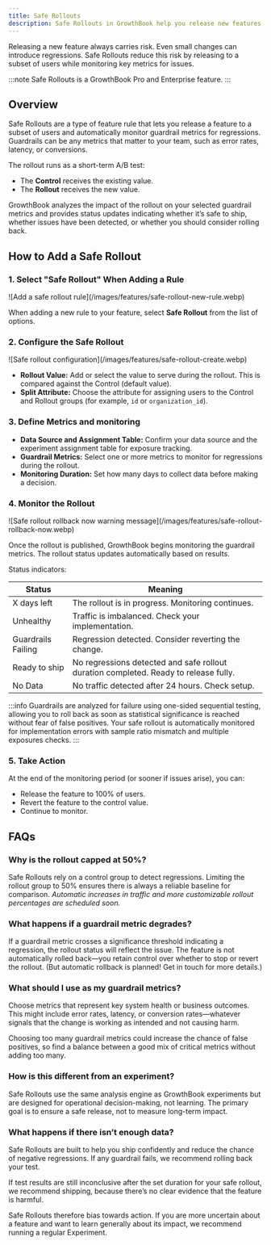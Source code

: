 ```yaml
---
title: Safe Rollouts
description: Safe Rollouts in GrowthBook help you release new features to a subset of users while monitoring guardrail metrics for regressions. Detect issues early and reduce risk in production.
---
```



Releasing a new feature always carries risk. Even small changes can introduce regressions. Safe Rollouts reduce this risk by releasing to a subset of users while monitoring key metrics for issues.

:::note
Safe Rollouts is a GrowthBook Pro and Enterprise feature.
:::

## Overview

Safe Rollouts are a type of feature rule that lets you release a feature to a subset of users and automatically monitor guardrail metrics for regressions. Guardrails can be any metrics that matter to your team, such as error rates, latency, or conversions.

The rollout runs as a short-term A/B test:

- The **Control** receives the existing value.
- The **Rollout** receives the new value.

GrowthBook analyzes the impact of the rollout on your selected guardrail metrics and provides status updates indicating whether it’s safe to ship, whether issues have been detected, or whether you should consider rolling back.

## How to Add a Safe Rollout

### 1. Select "Safe Rollout" When Adding a Rule

<MaxWidthImage border>
![Add a safe rollout rule](/images/features/safe-rollout-new-rule.webp)
</MaxWidthImage>

When adding a new rule to your feature, select **Safe Rollout** from the list of options.

### 2. Configure the Safe Rollout

<MaxWidthImage border>
![Safe rollout configuration](/images/features/safe-rollout-create.webp)
</MaxWidthImage>

- **Rollout Value:** Add or select the value to serve during the rollout. This is compared against the Control (default value).
- **Split Attribute:** Choose the attribute for assigning users to the Control and Rollout groups (for example, `id` or `organization_id`).

### 3. Define Metrics and monitoring

- **Data Source and Assignment Table:** Confirm your data source and the experiment assignment table for exposure tracking.
- **Guardrail Metrics:** Select one or more metrics to monitor for regressions during the rollout.
- **Monitoring Duration:** Set how many days to collect data before making a decision.

### 4. Monitor the Rollout

<MaxWidthImage border>
![Safe rollout rollback now warning message](/images/features/safe-rollout-rollback-now.webp)
</MaxWidthImage>

Once the rollout is published, GrowthBook begins monitoring the guardrail metrics. The rollout status updates automatically based on results.

Status indicators:

| Status             | Meaning                                                                              |
| ------------------ | ------------------------------------------------------------------------------------ |
| X days left        | The rollout is in progress. Monitoring continues.                                    |
| Unhealthy          | Traffic is imbalanced. Check your implementation.                                    |
| Guardrails Failing | Regression detected. Consider reverting the change.                                  |
| Ready to ship      | No regressions detected and safe rollout duration completed. Ready to release fully. |
| No Data            | No traffic detected after 24 hours. Check setup.                                     |

:::info
Guardrails are analyzed for failure using one-sided sequential testing, allowing you to roll back as soon as statistical significance is reached without fear of false positives. Your safe rollout is automatically monitored for implementation errors with sample ratio mismatch and multiple exposures checks.
:::

### 5. Take Action

At the end of the monitoring period (or sooner if issues arise), you can:

- Release the feature to 100% of users.
- Revert the feature to the control value.
- Continue to monitor.

## FAQs

### Why is the rollout capped at 50%?

Safe Rollouts rely on a control group to detect regressions. Limiting the rollout group to 50% ensures there is always a reliable baseline for comparison. _Automatic increases in traffic and more customizable rollout percentages are scheduled soon._

### What happens if a guardrail metric degrades?

If a guardrail metric crosses a significance threshold indicating a regression, the rollout status will reflect the issue. The feature is not automatically rolled back—you retain control over whether to stop or revert the rollout. (But automatic rollback is planned! Get in touch for more details.)

### What should I use as my guardrail metrics?

Choose metrics that represent key system health or business outcomes. This might include error rates, latency, or conversion rates—whatever signals that the change is working as intended and not causing harm.

Choosing too many guardrail metrics could increase the chance of false positives, so find a balance between a good mix of critical metrics without adding too many.

### How is this different from an experiment?

Safe Rollouts use the same analysis engine as GrowthBook experiments but are designed for operational decision-making, not learning. The primary goal is to ensure a safe release, not to measure long-term impact.

### What happens if there isn’t enough data?

Safe Rollouts are built to help you ship confidently and reduce the chance of negative regressions. If any guardrail fails, we recommend rolling back your test.

If test results are still inconclusive after the set duration for your safe rollout, we recommend shipping, because there’s no clear evidence that the feature is harmful.

Safe Rollouts therefore bias towards action. If you are more uncertain about a feature and want to learn generally about its impact, we recommend running a regular Experiment.
